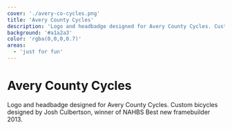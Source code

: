 ```yaml
---
cover: './avery-co-cycles.png'
title: 'Avery County Cycles'
description: 'Logo and headbadge designed for Avery County Cycles. Custom bicycles designed by Josh Culbertson, winner of NAHBS Best new framebuilder 2013.'
background: '#a1a2a3'
color: 'rgba(0,0,0,0.7)'
areas:
  - 'just for fun'
---
```


# Avery County Cycles

Logo and headbadge designed for Avery County Cycles. Custom bicycles designed by Josh Culbertson, winner of NAHBS Best new framebuilder 2013.